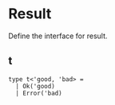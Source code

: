 # Result

<Intro>

Define the interface for result.

</Intro>

## t

```res sig
type t<'good, 'bad> =
  | Ok('good)
  | Error('bad)
```
